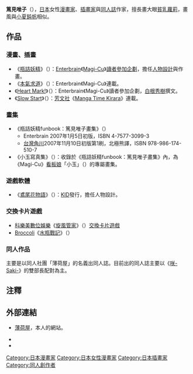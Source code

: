 {{Primarysources|time=2020-12-12T14:12:22+00:00}}
{{Japanese|japanese=篤見 唯子|kana=とくみ ゆいこ|romaji=Tokumi Yuiko}}
'''篤見唯子'''（{{bd|1971年|12月10日<ref>{{Cite web |url=https://www.kadokawa.com.tw/p1-products_detail.php?id=a6cesaAPZJgh2V8_KulzjlBJqFm2duHzuQjhI5M7fost |title=台灣角川《瓶詰妖精funbook：篤見唯子畫集》官方簡介 |access-date=2015-01-18 |archive-date=2020-05-30 |archive-url=https://web.archive.org/web/20200530055743/https://www.kadokawa.com.tw/p1-products_detail.php?id=a6cesaAPZJgh2V8_KulzjlBJqFm2duHzuQjhI5M7fost |dead-url=no }}</ref>|||}}），[[日本|日本]]女性[[漫畫家|漫畫家]]、[[插畫家|插畫家]]與[[同人誌|同人誌]]作家，擅長畫大眼[[貧乳|貧乳]][[蘿莉|蘿莉]]，畫風與[[小夏鈍帆|小夏鈍帆]]相似。

== 作品 ==
===漫畫、插畫===
*《[[瓶詰妖精|瓶詰妖精]]》（{{lang|ja|瓶詰妖精}}）：[[Enterbrain|Enterbrain]]《[[Magi-Cu|Magi-Cu]]》[[讀者參加企劃|讀者參加企劃]]，擔任[[人物設計|人物設計]]與作畫。
*《[[本氣求道|本氣求道]]》（{{lang|ja|本気求道}}）：Enterbrain《Magi-Cu》連載。
*《[[Heart_Mark!|Heart Mark!]]》（{{lang|ja|ハートマーク!}}）：Enterbrain《Magi-Cu》讀者參加企劃，[[白根秀樹|白根秀樹]]撰文。
*《[[Slow_Start|Slow Start]]》（{{lang|ja|スロウスタート}}）：[[芳文社|芳文社]]《[[Manga_Time_Kirara|Manga Time Kirara]]》連載。

===畫集===
*《瓶詰妖精funbook：篤見唯子畫集》（{{lang|ja|瓶詰妖精ファンブック Tokumi Yuiko Illustrations}}）
**Enterbrain 2007年1月5日初版，ISBN 4-7577-3099-3
**[[台灣角川|台灣角川]]2007年11月10日初版第1刷，北極熊譯，ISBN 978-986-174-510-7
*《小玉寫真集》（{{lang|ja|Rescue ～Tama First Photobook～}}）：收錄於《瓶詰妖精funbook：篤見唯子畫集》內，為《Magi-Cu》[[看板娘|看板娘]]「小玉」（{{lang|ja|たまちゃん}}）的專屬畫集。

===遊戲軟體===
*《[[鳶尾花物語|鳶尾花物語]]》（{{lang|ja|Iris ～イリス～}}）：[[KID|KID]]發行，擔任人物設計。
===交換卡片遊戲===
*[[科樂美數位娛樂|科樂美數位娛樂]]《[[旋風管家|旋風管家]]》（{{lang|ja|ハヤテのごとく!}}）[[交換卡片遊戲|交換卡片遊戲]]
*[[Broccoli|Broccoli]]《[[水瓶戰記|水瓶戰記]]》（{{lang|ja|アクエリアンエイジ}}）
===同人作品===
主要是以同人社團「薄荷屋」的名義出同人誌。目前出的同人誌主要以《[[咲-Saki-|咲-Saki-]]》的雙部長配對為主。

==注釋==
{{reflist}}

== 外部連結 ==
* {{ja}} [https://web.archive.org/web/20110809102340/http://cgi.www5b.biglobe.ne.jp/~hakka-ya/index.cgi 薄荷屋]，本人的網站。
* {{Twitter|1093yuiko}}
* {{Pixiv|155301}}

{{DEFAULTSORT:Tokumi Yuiko}}
[[Category:日本漫畫家|Category:日本漫畫家]]
[[Category:日本女性漫畫家|Category:日本女性漫畫家]]
[[Category:日本插畫家|Category:日本插畫家]]
[[Category:同人創作者|Category:同人創作者]]